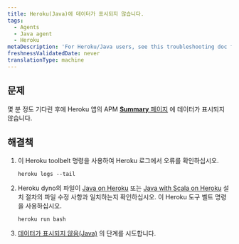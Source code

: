 ```yaml
---
title: Heroku(Java)에 데이터가 표시되지 않습니다.
tags:
  - Agents
  - Java agent
  - Heroku
metaDescription: 'For Heroku/Java users, see this troubleshooting doc for installation problems'
freshnessValidatedDate: never
translationType: machine
---
```


## 문제

몇 분 정도 기다린 후에 Heroku 앱의 APM [<DNT>**Summary**</DNT> 페이지](/docs/apm/applications-menu/monitoring/apm-overview-page) 에 데이터가 표시되지 않습니다.

## 해결책

1. 이 Heroku toolbelt 명령을 사용하여 Heroku 로그에서 오류를 확인하십시오.

   ```
   heroku logs --tail
   ```

2. Heroku dyno의 파일이 [Java on Heroku](/docs/agents/java-agent/heroku/java-agent-heroku) 또는 [Java with Scala on Heroku](/docs/agents/java-agent/heroku/java-agent-scala-heroku) 설치 절차의 파일 수정 사항과 일치하는지 확인하십시오. 이 Heroku 도구 벨트 명령을 사용하십시오.

   ```
   heroku run bash
   ```

3. [데이터가 표시되지 않음(Java)](/docs/agents/java-agent/troubleshooting/no-data-appears-java) 의 단계를 시도합니다.